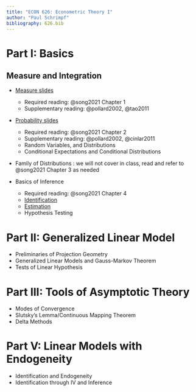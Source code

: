 ```yaml
---
title: "ECON 626: Econometric Theory I"
author: "Paul Schrimpf"
bibliography: 626.bib
---
```


# Part I: Basics

## Measure and Integration


- [Measure slides](measure/measure.qmd)

   - Required reading: @song2021  Chapter 1
   - Supplementary reading: @pollard2002, @tao2011


-  [Probability slides](probability/probability.qmd)

   - Required reading: @song2021  Chapter 2
   - Supplementary reading: @pollard2002, @cinlar2011
   - Random Variables, and Distributions
   - Conditional Expectations and Conditional Distributions

- Family of Distributions : we will not cover in class, read and refer to @song2021 Chapter 3 as needed

- Basics of Inference

   - Required reading: @song2021 Chapter 4
   - [Identification](identification/identification.qmd)
   - [Estimation](estimation/estimation.qmd)
   - Hypothesis Testing

# Part II: Generalized Linear Model

- Preliminaries of Projection Geometry
- Generalized Linear Models and Gauss-Markov Theorem
- Tests of Linear Hypothesis

# Part III: Tools of Asymptotic Theory

- Modes of Convergence
- Slutsky’s Lemma/Continuous Mapping Theorem
- Delta Methods

# Part V: Linear Models with Endogeneity

- Identification and Endogeneity
- Identification through IV and Inference
